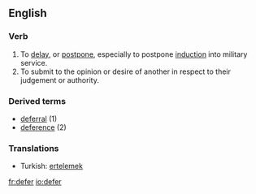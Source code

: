 ==English==

===Verb===
{{en-infl-reg-consonant|defer||r}}

# To [[delay]], or [[postpone]], especially to postpone [[induction]] into military service.
# To submit to the opinion or desire of another in respect to their judgement or authority.

===Derived terms===
*[[deferral]] (1)
*[[deference]] (2)

===Translations===
{{rfc-trans}}
{{top}}
*Turkish: [[ertelemek]]
{{mid}}
{{bottom}}

[[fr:defer]]
[[io:defer]]